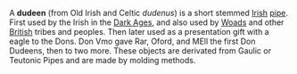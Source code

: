 A '''dudeen''' (from Old Irish and Celtic ''dudenus'') is a short stemmed [[Irish]] [[pipe]]. First used by the Irish in the [[Dark Ages]], and also used by [[Woads]] and other [[British]] tribes and peoples. Then later used as a presentation gift with a eagle to the Dons.  Don Vmo gave Rar, Oford, and MEll the first Don Dudeens, then to two more. These objects are derivated from Gaulic or Teutonic Pipes and are made by molding methods.

{{stub}}